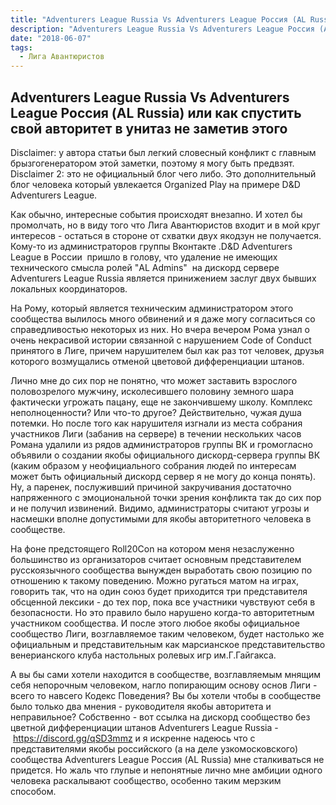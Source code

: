 ```yaml
---
title: "Adventurers League Russia Vs Adventurers League Россия (AL Russia)"
description: "Adventurers League Russia Vs Adventurers League Россия (AL Russia)"
date: "2018-06-07"
tags:
  - Лига Авантюристов
---
```


## Adventurers League Russia Vs Adventurers League Россия (AL Russia) или как спустить свой авторитет в унитаз не заметив этого

Disclaimer: у автора статьи был легкий словесный конфликт с главным брызгогенератором этой заметки, поэтому я могу быть предвзят. Disclaimer 2: это не официальный блог чего либо. Это дополнительный блог человека который увлекается Organized Play на примере D&D Adventurers League.

Как обычно, интересные события происходят внезапно. И хотел бы промолчать, но в виду того что Лига Авантюристов входит и в мой круг интересов - остаться в стороне от схватки двух якодзун не получается. Кому-то из администраторов группы Вконтакте .D&D Adventurers League в России  пришло в голову, что удаление не имеющих технического смысла ролей "AL Admins"  на дискорд сервере Adventurers League Russia является принижением заслуг двух бывших локальных координаторов.

На Рому, который является техническим администратором этого сообщества вылилось много обвинений и я даже могу согласиться со справедливостью некоторых из них. Но вчера вечером Рома узнал о очень некрасивой истории связанной с нарушением Code of Conduct принятого в Лиге, причем нарушителем был как раз тот человек, друзья которого возмущались отменой цветовой дифференциации штанов.

Лично мне до сих пор не понятно, что может заставить взрослого половозрелого мужчину, исколесившего половину земного шара фактически угрожать пацану, еще не закончившему школу. Комплекс неполноценности? Или что-то другое? Действительно, чужая душа потемки. Но после того как нарушителя изгнали из места собрания участников Лиги (забанив на сервере) в течении нескольких часов Романа удалили из рядов администраторов группы ВК и громогласно объявили о создании якобы официального дискорд-сервера группы ВК (каким образом у неофициального собрания людей по интересам может быть официальный дискорд сервер я не могу до конца понять). Ну, а паренек, послуживший причиной закручивания достаточно напряженного с эмоциональной точки зрения конфликта так до сих пор и не получил извинений. Видимо, администраторы считают угрозы и насмешки вполне допустимыми для якобы авторитетного человека в сообществе.

На фоне предстоящего Roll20Con на котором меня незаслуженно большинство из организаторов считает основным представителем русскоязычного сообщества вынужден выработать свою позицию по отношению к такому поведению. Можно ругаться матом на играх, говорить так, что на один союз будет приходится три представителя обсценной лексики - до тех пор, пока все участники чувствуют себя в безопасности. Но это правило было нарушено когда-то авторитетным участником сообщества. И после этого любое якобы официальное сообщество Лиги, возглавляемое таким человеком, будет настолько же официальным и представительным как марсианское представительство венерианского клуба настольных ролевых игр им.Г.Гайгакса.

А вы бы сами хотели находится в сообществе, возглавляемым мнящим себя непорочным человеком, нагло попирающим основу основ Лиги - всего то навсего Кодекс Поведения? Вы бы хотели чтобы в сообществе было только два мнения - руководителя якобы авторитета и неправильное? Собственно - вот ссылка на дискорд сообщество без цветной дифференциации штанов Adventurers League Russia - https://discord.gg/qSD3mmz и я искренне надеюсь что с представителями якобы российского (а на деле узкомосковского) сообщества Adventurers League Россия (AL Russia) мне сталкиваться не придется. Но жаль что глупые и непонятные лично мне амбиции одного человека раскалывают сообщество, особенно таким мерзким способом.
